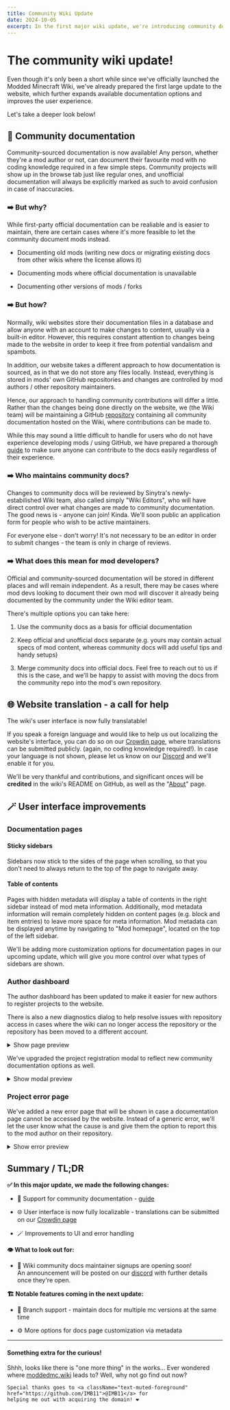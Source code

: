 ```yaml
---
title: Community Wiki Update
date: 2024-10-05
excerpt: In the first major wiki update, we're introducing community docs and UI localization.
---
```


# The community wiki update!

Even though it's only been a short while since we've officially launched the Modded Minecraft Wiki, we've already
prepared the first large update to the website, which further expands available documentation options and improves the
user experience.

Let's take a deeper look below!

## 🤝 Community documentation

Community-sourced documentation is now available! Any person, whether they're a mod author or not, can document their
favourite mod with no coding knowledge required in a few simple steps. Community projects will show up in the browse tab
just like regular ones, and unofficial documentation will always be explicitly marked as such to avoid confusion in case
of inaccuracies.

### ➡️ But why?

While first-party official documentation can be realiable and is easier to maintain, there are certain cases where it's
more feasible to let the community document mods instead.

- Documenting old mods (writing new docs or migrating existing docs from other wikis where the license allows it)

- Documenting mods where official documentation is unavailable

- Documenting other versions of mods / forks

### ➡️ But how?

Normally, wiki websites store their documentation files in a database and allow anyone with an account to make changes
to content, usually via a built-in editor. However, this requires constant attention to changes being made to the
website in order to keep it free from potential vandalism and spambots.

In addition, our website takes a different approach to how documentation is sourced, as in that we do not store any
files locally. Instead, everything is stored in mods' own GitHub repositories and changes are controlled by mod
authors / other repository maintainers.

Hence, our approach to handling community contributions will differ a little. Rather than the changes being done
directly on the website, we (the Wiki team) will be maintaining a
GitHub [repository](https://github.com/Sinytra/CommunityWikiDocs) containing all community documentation hosted on the
Wiki, where contributions can be made to.

While this may sound a little difficult to handle for users who do not have experience developing mods / using GitHub,
we have prepared a thorough [guide](https://moddedmc.org/en/about/community) to make sure anyone can contribute to the
docs easily regardless of their experience.

### ➡️ Who maintains community docs?

Changes to community docs will be reviewed by Sinytra's newly-estabilished Wiki team, also called simply "Wiki Editors",
who will have direct control over what changes are made to community documentation. The good news is - anyone can join!
Kinda. We'll soon public an application form for people who wish to be active maintainers.

For everyone else - don't worry! It's not necessary to be an editor in order to submit changes - the team is only in
charge of reviews.

### ➡️ What does this mean for mod developers?

Official and community-sourced documentation will be stored in different places and will remain independent. As a
result, there may be cases where mod devs looking to document their own mod will discover it already being documented by
the community under the Wiki editor team.

There's multiple options you can take here:

1. Use the community docs as a basis for official documentation

2. Keep official and unofficial docs separate (e.g. yours may contain actual specs of mod content, whereas community
   docs will add useful tips and handy setups)

3. Merge community docs into official docs. Feel free to reach out to us if this is the case, and we'll be happy to
   assist with moving the docs from the community repo into the mod's own repository.

## 🌐 Website translation - a call for help

The wiki's user interface is now fully translatable!

If you speak a foreign language and would like to help us out localizing the website's interface, you can do so on
our [Crowdin page](https://crowdin.com/project/sinytra-wiki), where translations can be submitted publicly. (again, no coding knowledge required!).
In case your language is not shown, please let us know on our [Discord](https://discord.sinytra.org/) and we'll enable it for you.

We'll be very thankful and contributions, and significant onces will be **credited** in the wiki's README on GitHub, as
well as the "[About](https://moddedmc.org/en/about)" page.

## 🪄 User interface improvements

### Documentation pages

#### Sticky sidebars

Sidebars now stick to the sides of the page when scrolling, so that you don't need to always return to the top of the
page to navigate away.

#### Table of contents

Pages with hidden metadata will display a table of contents in the right sidebar instead of mod meta information.
Additionally, mod metadata information will remain completely hidden on content pages (e.g. block and item entries) to
leave more space for meta information. Mod metadata can be displayed anytime by navigating to "Mod homepage", located on
the top of the left sidebar.

We'll be adding more customization options for documentation pages in our upcoming update, which will give you more
control over what types of sidebars are shown.

### Author dashboard

The author dashboard has been updated to make it easier for new authors to register projects to the website.

There is also a new diagnostics dialog to help resolve issues with repository access in cases where the wiki can no
longer access the repository or the repository has been moved to a different account.

<details>
    <summary>Show page preview</summary>

    <img src="https://i.imgur.com/ADxiUeb.png"/>
</details>

We've upgraded the project registration modal to reflect new community documentation options as well.

<details>
    <summary>Show modal preview</summary>

    <img src="https://i.imgur.com/07NOmyp.png"/>
</details>

### Project error page

We've added a new error page that will be shown in case a documentation page cannot be accessed by the website. Instead
of a generic error, we'll let the user know what the cause is and give them the option to report this to the mod author
on their repository.

<details>
    <summary>Show error preview</summary>

    <img src="https://i.imgur.com/0WxgcGF.png"/>
</details>

## Summary / TL;DR

**✅ In this major update, we made the following changes:**

- 🤝 Support for community documentation - [guide](https://moddedmc.org/en/about/community)

- 🌐 User interface is now fully localizable - translations can be submitted on
  our [Crowdin page](https://crowdin.com/project/sinytra-wiki)

- 🪄 Improvements to UI and error handling

**👁️ What to look out for:**

- 📝 Wiki community docs maintainer signups are opening soon!  
  An announcement will be posted on our [discord](https://discord.sinytra.org/) with further details once they're open.

**🏗️ Notable features coming in the next update:**

- 🔀 Branch support - maintain docs for multiple mc versions at the same time

- ⚙️ More options for docs page customization via metadata

---

<h4 className="!text-muted-foreground">Something extra for the curious!</h4>

<span className="text-sm text-muted-foreground">
    Shhh, looks like there is "one more thing" in the works...
    Ever wondered where <a className="text-muted-foreground" href="https://moddedmc.wiki/">moddedmc.wiki</a> leads to?
    Well, why not go find out now?

    Special thanks goes to <a className="text-muted-foreground" href="https://github.com/IMB11">@IMB11</a> for
    helping me out with acquiring the domain! ❤️
</span>
